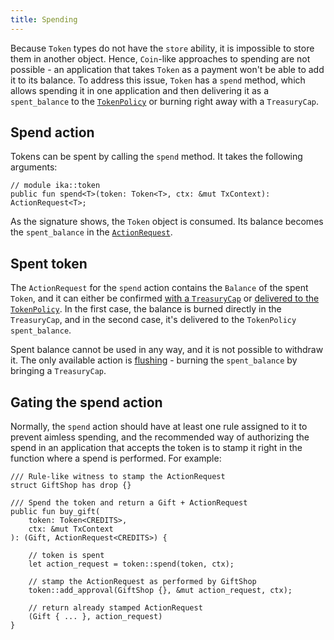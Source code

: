 ```yaml
---
title: Spending
---
```


Because `Token` types do not have the `store` ability, it is impossible to store them in another object. Hence, `Coin`-like approaches to spending are not possible - an application that takes `Token` as a payment won't be able to add it to its balance. To address this issue, `Token` has a `spend` method, which allows spending it in one application and then delivering it as a `spent_balance` to the [`TokenPolicy`](./token-policy.mdx) or burning right away with a `TreasuryCap`.

## Spend action

Tokens can be spent by calling the `spend` method. It takes the following arguments:

```move
// module ika::token
public fun spend<T>(token: Token<T>, ctx: &mut TxContext): ActionRequest<T>;
```

As the signature shows, the `Token` object is consumed. Its balance becomes the `spent_balance` in the [`ActionRequest`](./action-request.mdx#actionrequest-structure).

## Spent token

The `ActionRequest` for the `spend` action contains the `Balance` of the spent `Token`, and it can either be confirmed [with a `TreasuryCap`](./action-request#confirming-with-treasurycap) or [delivered to the `TokenPolicy`](./action-request#confirming-with-tokenpolicy). In the first case, the balance is burned directly in the `TreasuryCap`, and in the second case, it's delivered to the `TokenPolicy` `spent_balance`.

Spent balance cannot be used in any way, and it is not possible to withdraw it. The only available action is [flushing](./token-policy#consume-spent-balance) - burning the `spent_balance` by bringing a `TreasuryCap`.


## Gating the spend action

Normally, the `spend` action should have at least one rule assigned to it to prevent aimless spending, and the recommended way of authorizing the spend in an application that accepts the token is to stamp it right in the function where a spend is performed. For example:

```move
/// Rule-like witness to stamp the ActionRequest
struct GiftShop has drop {}

/// Spend the token and return a Gift + ActionRequest
public fun buy_gift(
    token: Token<CREDITS>,
    ctx: &mut TxContext
): (Gift, ActionRequest<CREDITS>) {

    // token is spent
    let action_request = token::spend(token, ctx);

    // stamp the ActionRequest as performed by GiftShop
    token::add_approval(GiftShop {}, &mut action_request, ctx);

    // return already stamped ActionRequest
    (Gift { ... }, action_request)
}
```
